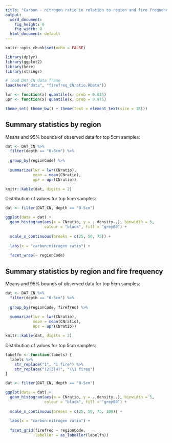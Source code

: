 ```yaml
---
title: "Carbon - nitrogen ratio in relation to region and fire frequency"
output:
  word_document: 
    fig_height: 6
    fig_width: 8
  html_document: default
---
```


```r
knitr::opts_chunk$set(echo = FALSE)

library(dplyr)
library(ggplot2)
library(here)
library(stringr)

# load DAT_CN data frame
load(here("data", "firefreq_CNratio.RData"))

lwr <- function(x) quantile(x, prob = 0.025)
upr <- function(x) quantile(x, prob = 0.975)

theme_set( theme_bw() + theme(text = element_text(size = 18)))

```


## Summary statistics by region

Means and 95% bounds of observed data for top 5cm samples:

```r

dat <- DAT_CN %>%
  filter(depth == "0-5cm") %>%
  
  group_by(regionCode) %>%
  
  summarize(lwr = lwr(CNratio),
            mean = mean(CNratio),
            upr = upr(CNratio))

knitr::kable(dat, digits = 2)

```

Distribution of values for top 5cm samples:

```r

dat <- filter(DAT_CN, depth == "0-5cm")

ggplot(data = dat) +
  geom_histogram(aes(x = CNratio, y = ..density..), binwidth = 5,
                 colour = "black", fill = "grey80") +
  
  scale_x_continuous(breaks = c(25, 50, 75)) +
  
  labs(x = "carbon:nitrogen ratio") +
  
  facet_wrap(~ regionCode)

```


## Summary statistics by region and fire frequency

Means and 95% bounds of observed data for top 5cm samples:

```r

dat <- DAT_CN %>%
  filter(depth == "0-5cm") %>%
  
  group_by(regionCode, firefreq) %>%
  
  summarize(lwr = lwr(CNratio),
            mean = mean(CNratio),
            upr = upr(CNratio))

knitr::kable(dat, digits = 2)

```

Distribution of values for top 5cm samples:

```r

labelfn <- function(labels) {
  labels %>%
    str_replace("1", "1 fire") %>%
    str_replace("(2|3|4)", "\\1 fires")
}

dat <- filter(DAT_CN, depth == "0-5cm")

ggplot(data = dat) +
  geom_histogram(aes(x = CNratio, y = ..density..), binwidth = 5,
                 colour = "black", fill = "grey80") +
  
  scale_x_continuous(breaks = c(25, 50, 75, 100)) +
  
  labs(x = "carbon:nitrogen ratio") +
  
  facet_grid(firefreq ~ regionCode,
             labeller = as_labeller(labelfn))

```

